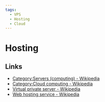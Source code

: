 ```yaml
---
tags:
  - VPS
  - Hosting
  - Cloud
---
```


# Hosting

## Links

- [Category:Servers (computing) - Wikipedia](<https://en.wikipedia.org/wiki/Category:Servers_(computing)>)
- [Category:Cloud computing - Wikipedia](https://en.wikipedia.org/wiki/Category:Cloud_computing)
- [Virtual private server - Wikipedia](https://en.wikipedia.org/wiki/Virtual_private_server)
- [Web hosting service - Wikipedia](https://en.wikipedia.org/wiki/Web_hosting_service)
